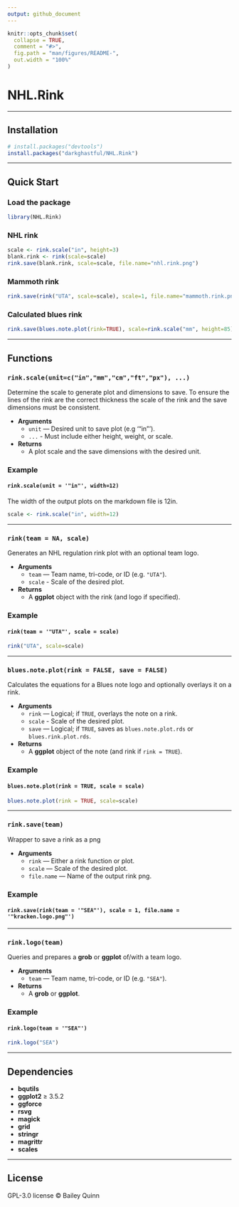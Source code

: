 ```yaml
---
output: github_document
---
```


```r
knitr::opts_chunk$set(
  collapse = TRUE,
  comment = "#>",
  fig.path = "man/figures/README-",
  out.width = "100%"
)
```


# **NHL.Rink**

---

## **Installation**

<!-- From CRAN (when published) -->
<!-- install.packages("NHL.Rink") -->

```r
# install.packages("devtools")      
install.packages("darkghastful/NHL.Rink")
```

---

## **Quick Start**

### **Load the package**

```r
library(NHL.Rink)
```

### **NHL rink**

```r
scale <- rink.scale("in", height=3) 
blank.rink <- rink(scale=scale)
rink.save(blank.rink, scale=scale, file.name="nhl.rink.png")
```

### **Mammoth rink**

```r
rink.save(rink("UTA", scale=scale), scale=1, file.name="mammoth.rink.png")
```

### **Calculated blues rink**

```r
rink.save(blues.note.plot(rink=TRUE), scale=rink.scale("mm", height=85), file.name="calculated.blues.rink.png")
```


<!-- ### **Choose a team** -->

<!-- ```{r} -->
<!-- NHL.teams()[c(26, 22, 31),]  # Use NHL.teams() for full list -->
<!-- ``` -->

<!-- --- -->

---

## **Functions**

### `rink.scale(unit=c("in","mm","cm","ft","px"), ...)`

Determine the scale to generate plot and dimensions to save. To ensure the lines of the rink are the correct thickness the scale of the rink and the save dimensions must be consistent.

- **Arguments**  
  - `unit` — Desired unit to save plot (e.g '"in"').
  - `...` - Must include either height, weight, or scale.
- **Returns**  
  - A plot scale and the save dimensions with the desired unit.
  
### **Example**
#### `rink.scale(unit = '"in"', width=12)`
The width of the output plots on the markdown file is 12in.
```r
scale <- rink.scale("in", width=12) 
```

---

### `rink(team = NA, scale)`

Generates an NHL regulation rink plot with an optional team logo.

- **Arguments**  
  - `team` — Team name, tri-code, or ID (e.g. `"UTA"`). 
  - `scale` - Scale of the desired plot.
- **Returns**  
  - A **ggplot** object with the rink (and logo if specified).

### **Example**
#### `rink(team = '"UTA"', scale = scale)`
```r
rink("UTA", scale=scale) 
```

---

### `blues.note.plot(rink = FALSE, save = FALSE)`

Calculates the equations for a Blues note logo and optionally overlays it on a rink.

- **Arguments**  
  - `rink` — Logical; if `TRUE`, overlays the note on a rink.  
  - `scale` - Scale of the desired plot.
  - `save` — Logical; if `TRUE`, saves as `blues.note.plot.rds` or `blues.rink.plot.rds`.  
- **Returns**  
  - A **ggplot** object of the note (and rink if `rink = TRUE`).
  
### **Example**
#### `blues.note.plot(rink = TRUE, scale = scale)`
```r
blues.note.plot(rink = TRUE, scale=scale)
```

---

### `rink.save(team)`

Wrapper to save a rink as a png

- **Arguments**  
  - `rink` — Either a rink function or plot. 
  - `scale` — Scale of the desired plot. 
  - `file.name` — Name of the output rink png.
  
### **Example**
#### `rink.save(rink(team = '"SEA"'), scale = 1, file.name = '"kracken.logo.png"')`

---

### `rink.logo(team)`

Queries and prepares a **grob** or **ggplot** of/with a team logo.

- **Arguments**  
  - `team` — Team name, tri-code, or ID (e.g. `"SEA"`).  
- **Returns**  
  - A **grob** or **ggplot**.

### **Example**
#### `rink.logo(team = '"SEA"')`
```r
rink.logo("SEA") 
```

---

## **Dependencies**

- **bqutils**  
- **ggplot2** ≥ 3.5.2  
- **ggforce**  
- **rsvg**  
- **magick**  
- **grid**  
- **stringr**  
- **magrittr**  
- **scales**

---

## **License**

GPL-3.0 license © Bailey Quinn
